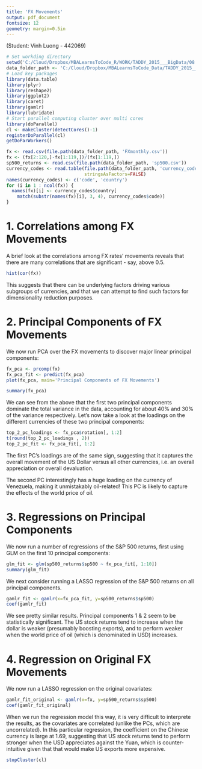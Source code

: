 ```yaml
---
title: 'FX Movements'
output: pdf_document
fontsize: 12
geometry: margin=0.5in
---
```

(Student: Vinh Luong - 442069)


``` r
# Set workding directory
setwd('C:/Cloud/Dropbox/MBALearnsToCode_R/WORK/TADDY_2015___BigData/08. FX')
data_folder_path <- 'C:/Cloud/Dropbox/MBALearnsToCode_Data/TADDY_2015___BigData/08. FX'
# Load key packages
library(data.table)
library(plyr)
library(reshape2)
library(ggplot2)
library(caret)
library(gamlr)
library(lubridate)
# Start parallel computing cluster over multi cores
library(doParallel)
cl <- makeCluster(detectCores()-1)
registerDoParallel(cl)
getDoParWorkers()
```


```r
fx <- read.csv(file.path(data_folder_path, 'FXmonthly.csv'))
fx <- (fx[2:120,]-fx[1:119,])/(fx[1:119,])
sp500_returns <- read.csv(file.path(data_folder_path, 'sp500.csv'))
currency_codes <- read.table(file.path(data_folder_path, 'currency_codes.txt'),
                             stringsAsFactors=FALSE)
names(currency_codes) <- c('code', 'country')
for (i in 1 : ncol(fx)) {
  names(fx)[i] <- currency_codes$country[
    match(substr(names(fx)[i], 3, 4), currency_codes$code)]
}
```


# 1. Correlations among FX Movements

A brief look at the correlations among FX rates' movements reveals that there are many correlations that are significant - say, above 0.5.

```r
hist(cor(fx))
```

This suggests that there can be underlying factors driving various subgroups of currencies, and that we can attempt to find such factors for dimensionality reduction purposes.


# 2. Principal Components of FX Movements

We now run PCA over the FX movements to discover major linear principal components:

```r
fx_pca <- prcomp(fx)
fx_pca_fit <- predict(fx_pca)
plot(fx_pca, main='Principal Components of FX Movements')

summary(fx_pca)
```

We can see from the above that the first two principal components dominate the total variance in the data, accounting for about 40% and 30% of the variance respectively. Let's now take a look at the loadings on the different currencies of these two principal components:

```r
top_2_pc_loadings <- fx_pca$rotation[, 1:2]
t(round(top_2_pc_loadings , 2))
top_2_pc_fit <- fx_pca_fit[, 1:2]
```

The first PC's loadings are of the same sign, suggesting that it captures the overall movement of the US Dollar versus all other currencies, i.e. an overall appreciation or overall devaluation.

The second PC interestingly has a huge loading on the currency of Venezuela, making it unmistakably oil-related! This PC is likely to capture the effects of the world price of oil.


# 3. Regressions on Principal Components

We now run a number of regressions of the S&P 500 returns, first using GLM on the first 10 principal components:

```r
glm_fit <- glm(sp500_returns$sp500 ~ fx_pca_fit[, 1:10])
summary(glm_fit)

```

We next consider running a LASSO regression of the S&P 500 returns on all principal components.
```r
gamlr_fit <- gamlr(x=fx_pca_fit, y=sp500_returns$sp500)
coef(gamlr_fit)
```

We see pretty similar results. Principal components 1 & 2 seem to be statistically significant. The US stock returns tend to increase when the dollar is weaker (presumably boosting exports), and to perform weaker when the world price of oil (which is denominated in USD) increases.


# 4. Regression on Original FX Movements

We now run a LASSO regression on the original covariates:

```r
gamlr_fit_original <- gamlr(x=fx, y=sp500_returns$sp500)
coef(gamlr_fit_original)
```

When we run the regression model this way, it is very difficult to interprete the results, as the covariates are correlated (unlike the PCs, which are uncorrelated). In this particular regression, the coefficient on the Chinese currency is large at 1.69, suggesting that US stock returns tend to perform stronger when the USD appreciates against the Yuan, which is counter-intuitive given that that would make US exports more expensive.

```r
stopCluster(cl)
```